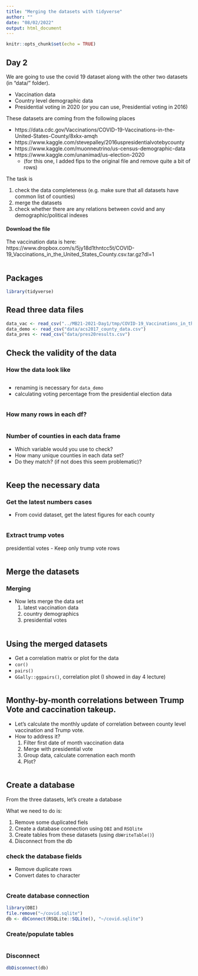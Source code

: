 ```yaml
---
title: "Merging the datasets with tidyverse"
author: ""
date: "08/02/2022"
output: html_document
---
```


```r
knitr::opts_chunk$set(echo = TRUE)

```

## Day 2

We are going to use the covid 19 dataset along with the other two datasets (in "data/" folder). 

- Vaccination data
- Country level demographic data
- Presidential voting in 2020
 (or you can use, Presidential voting in 2016)

These datasets are coming from the following places

- https://data.cdc.gov/Vaccinations/COVID-19-Vaccinations-in-the-United-States-County/8xkx-amqh
- https://www.kaggle.com/stevepalley/2016uspresidentialvotebycounty
- https://www.kaggle.com/muonneutrino/us-census-demographic-data
- https://www.kaggle.com/unanimad/us-election-2020
  - (for this one, I added fips to the original file and remove quite a bit of rows)


The task is

1. check the data completeness (e.g. make sure that all datasets have common list of counties)
2. merge the datasets
3. check whether there are any relations between covid and any demographic/political indexes


#### Download the file
The vaccination data is here: https://www.dropbox.com/s/5jy18d1thntcc5t/COVID-19_Vaccinations_in_the_United_States_County.csv.tar.gz?dl=1

```r

```

## Packages

```r
library(tidyverse)
```

## Read three data files

```r
data_vac <- read_csv("../MB21-2021-Day1/tmp/COVID-19_Vaccinations_in_the_United_States_County.csv.tar.gz")
data_demo <- read_csv("data/acs2017_county_data.csv")
data_pres <- read_csv("data/pres20results.csv")
```


## Check the validity of the data

### How the data look like


```r

```
- renaming is necessary for `data_demo`
- calculating voting percentage from the presidential election data


```r

```



### How many rows in each df?

```r

```

### Number of counties in each data frame

- Which variable would you use to check?
- How many unique counties in each data set?
- Do they match? (if not does this seem problematic)?
    
```r

```

## Keep the necessary data

### Get the latest numbers cases

- From covid dataset, get the latest figures for each county

```r

```


### Extract trump votes

presidential votes
  - Keep only trump vote rows

```r

```

## Merge the datasets


### Merging

- Now lets merge the data set
  1. latest vaccination data
  2. country demographics
  3. presidential votes
  
```r

```

## Using the merged datasets 

- Get a correlation matrix or plot for the data
- `cor()`
- `pairs()`
- `GGally::ggpairs()`, correlation plot (I showed in day 4 lecture)

```r

```
## Monthy-by-month correlations between Trump Vote and caccination takeup.

- Let's calculate the monthly update of correlation between county level vaccination and Trump vote.
- How to address it?
  1. Filter first date of month vaccination data
  2. Merge with presidential vote
  3. Group data, calculate correnation each month
  4. Plot?


```r

```

## Create a database

From the three datasets, let's create a database

What we need to do is:

1. Remove some duplicated fiels
2. Create a database connection using `DBI` and `RSQlite`
3. Create tables from these datasets (using `dbWriteTable()`)
4. Disconnect from the db

### check the database fields

- Remove duplicate rows
- Convert dates to character

```r

```


### Create database connection

```r
library(DBI)
file.remove("~/covid.sqlite")
db <- dbConnect(RSQLite::SQLite(), "~/covid.sqlite")

```

### Create/populate tables

```r

```

### Disconnect

```r
dbDisconnect(db)
```
